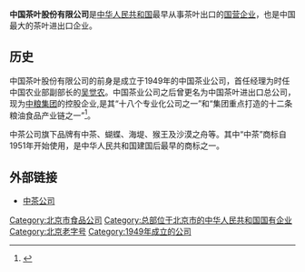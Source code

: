 {{Primarysources|time=2021-04-06T00:30:03+00:00}}
{{Infobox company
|name = 中国茶叶股份有限公司
|type = 股份有限公司(中外合资、未上市)
|location = {{CHN}}[[北京市|北京市]][[朝阳区|朝阳区]]朝阳门南大街8号10层
|foundation = {{Start date and age|1949}}
}}
'''中国茶叶股份有限公司'''是[[中华人民共和国|中华人民共和国]]最早从事茶叶出口的[[国营企业|国营企业]]，也是中国最大的茶叶进出口企业。

==历史==
中国茶叶股份有限公司的前身是成立于1949年的中国茶业公司，首任经理为时任中国农业部副部长的[[吴觉农|吴觉农]]。中国茶业公司之后曾更名为中国茶叶进出口总公司，现为[[中粮集团|中粮集团]]的控股企业,是其“十八个专业化公司之一”和“集团重点打造的十二条粮油食品产业链之一”<ref>{{cite web|title=关于中茶|url=https://www.chinatea.com.cn/about.html}}</ref>。

中茶公司旗下品牌有中茶、蝴蝶、海堤、猴王及沙漠之舟等。其中“中茶”商标自1951年开始使用，是中华人民共和国建国后最早的商标之一。

==外部链接==
* [https://www.chinatea.com.cn 中茶公司]{{Wayback|url=https://www.chinatea.com.cn/ |date=20200824132640 }}

[[Category:北京市食品公司|Category:北京市食品公司]]
[[Category:总部位于北京市的中华人民共和国国有企业|Category:总部位于北京市的中华人民共和国国有企业]]
[[Category:北京老字号|Category:北京老字号]]
[[Category:1949年成立的公司|Category:1949年成立的公司]]